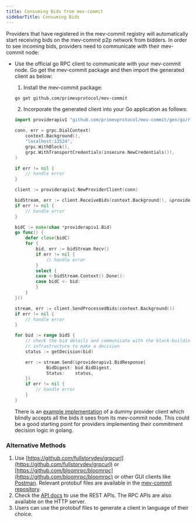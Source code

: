 ```yaml
---
title: Consuming Bids from mev-commit
sidebarTitle: Consuming Bids
---
```


Providers that have registered in the mev-commit registry will automatically start receiving bids on the mev-commit p2p network from bidders. In order to see incoming bids, providers need to communicate with their mev-commit node:

*   Use the official go RPC client to communicate with your mev-commit node. Go get the mev-commit package and then import the generated client as below:

    1. Install the mev-commit package:

    ```bash ❯_ terminal
    go get github.com/primevprotocol/mev-commit
    ```

    2. Incorporate the generated client into your Go application as follows:

    ```go
    import providerapiv1 "github.com/primevprotocol/mev-commit/gen/go/rpc/providerapi/v1"

    conn, err = grpc.DialContext(
    	context.Background(),
    	"localhost:13524",
    	grpc.WithBlock(),
    	grpc.WithTransportCredentials(insecure.NewCredentials()),
    )

    if err != nil {
    	// handle error
    }

    client := providerapiv1.NewProviderClient(conn)

    bidStream, err := client.ReceiveBids(context.Background(), &providerapiv1.EmptyMessage{})
    if err != nil {
    	// handle error
    }

    bidC := make(chan *providerapiv1.Bid)
    go func() {
    	defer close(bidC)
    	for {
    		bid, err := bidStream.Recv()
    		if err != nil {
    			// handle error
    		}
    		select {
    		case <-bidStream.Context().Done():
    		case bidC <- bid:
    		}
    	}
    }()

    stream, err := client.SendProcessedBids(context.Background())
    if err != nil {
    	// handle error
    }

    for bid := range bidS {
    	// check the bid details and communicate with the block-building
    	// infrastructure to make a decision
    	status := getDecision(bid)

    	err := stream.Send(&providerapiv1.BidResponse{
    			BidDigest: bid.BidDigest,
    			Status:    status,
    	})
    	if err != nil {
    		// handle error
    	}	
    }
    ```

    There is an [example implementation](https://github.com/primevprotocol/mev-commit/tree/main/examples/provideremulator) of a dummy provider client which blindly accepts all the bids it sees from its mev-commit node. This could be a good starting point for providers implementing their commitment decision logic in golang.

### Alternative Methods
1. Use [https://github.com/fullstorydev/grpcurl](https://github.com/fullstorydev/grpcurl) or [https://github.com/bloomrpc/bloomrpc](https://github.com/bloomrpc/bloomrpc) or other GUI clients like [Postman](https://www.postman.com). Relevant protobuf files are available in the [mev-commit repository](https://github.com/primevprotocol/mev-commit).
2. Check the [API docs](/api-reference/introduction) to use the REST APIs. The RPC APIs are also available on the HTTP server.
3. Users can use the protobuf files to generate a client in language of their choice.
